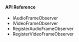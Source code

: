 
<PlatformWrapper platform="unity">

#### API Reference

* <Link to = "{{global.API_REF_UNITY_ROOT}}/class_iaudioframeobserver.html">IAudioFrameObserver</Link>

* <Link to = "{{global.API_REF_UNITY_ROOT}}/class_ivideoframeobserver.html">IVideoFrameObserver</Link>

* <Link to = "{{global.API_REF_UNITY_ROOT}}/class_irtcengine.html#api_irtcengine_imediaengine_registeraudioframeobserver">RegisterAudioFrameObserver</Link>

* <Link to = "{{global.API_REF_UNITY_ROOT}}/class_irtcengine.html#api_irtcengine_imediaengine_registervideoframeobserver">RegisterVideoFrameObserver</Link>

</PlatformWrapper>
